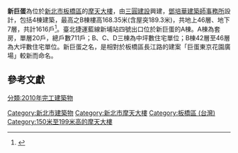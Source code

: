 {{Infobox Skyscraper
| building_name = 新巨蛋
| image = Neo Sky Dome 新巨蛋 20200916.jpg
| location_country = {{ROC-TW}}
| location_city = [[新北市|新北市]]
| address = [[板橋區_(台灣)|板橋區]]文化路一段360號
|coordinates        = {{coord|25|1|24.5|N|121|28|7.7|E|region:TW|display=inline,title}}
| built = 
| use = 
| status = complete
| antenna_spire = 189.3[[公尺|公尺]]
| roof = 168.35[[公尺|公尺]]<ref name="data"/>
| floor_count = 地上46層、地下7層<ref name="data"/>
| floor_area = 165,934.98平方公尺<ref name="data"/>
| elevator_count = 
| architect = 
| skyscraperpage_id = 
| start_date = 
| completion_date = 2010年3月18日<ref name="data"/>
| parking =1110<ref name="data"/>
}}
'''新巨蛋'''為位於[[新北市|新北市]][[板橋區_(台灣)|板橋區]]的[[摩天大樓|摩天大樓]]，由[[三圓建設|三圓建設]]興建，[[鄧培華建築師事務所|鄧培華建築師事務所]]設計，包括4棟建築，最高之B棟樓高168.35米(含屋突189.3米)，共地上46層、地下7層，共計1616戶<ref name="data">{{cite web|url=http://building-apply.publicwork.ntpc.gov.tw/ntpcbmc/bm_detail.jsp?ri1=099&ri2=3&ri3=00278&ri4=00&ri5=09930027800I30|title=執照存根查詢-詳細資料-99板使字第00278號|publisher=新北市執照存根查詢系統|accessdate=2016-04-24|archive-url=https://web.archive.org/web/20180108120449/http://building-apply.publicwork.ntpc.gov.tw/ntpcbmc/bm_detail.jsp?ri1=099&ri2=3&ri3=00278&ri4=00&ri5=09930027800I30|archive-date=2018-01-08|dead-url=yes}}</ref>。臺北捷運藍線新埔站四號出口位於新巨蛋的A棟。{{R|蘇瑋璇}}A棟為套房，單層20戶，總戶數711戶；B、C、D三棟為中坪數住宅單位；B棟42層至46層為大坪數住宅單位。{{R|葉思含}}新巨蛋之名，是相對於板橋區長江路的建案「巨蛋東京花園廣場」較新而命名。

==參考文獻==
{{reflist|refs=

<!--新聞報導-->
<ref name="蘇瑋璇">{{cite news|author=蘇瑋璇|title=〈新埔站四號出入口 遷新巨蛋大樓〉|newspaper=《中國時報》|date=2012-10-19|page=C02台北市新聞}}</ref>

<ref name="葉思含">{{cite news|author=葉思含|title=〈新巨蛋 鄰捷運新埔站〉|newspaper=《蘋果日報》|date=2011-02-12}}</ref>


}}
{{commonscat|Neo Sky Dome}}
{{三圓建設}}
{{台灣摩天大樓}}

[[Category:新北市建築物|Category:新北市建築物]]
[[Category:新北市摩天大樓|Category:新北市摩天大樓]]
[[Category:板橋區_(台灣)|Category:板橋區 (台灣)]]
[[分類:2010年完工建築物|分類:2010年完工建築物]]
[[Category:150米至199米高的摩天大樓|Category:150米至199米高的摩天大樓]]